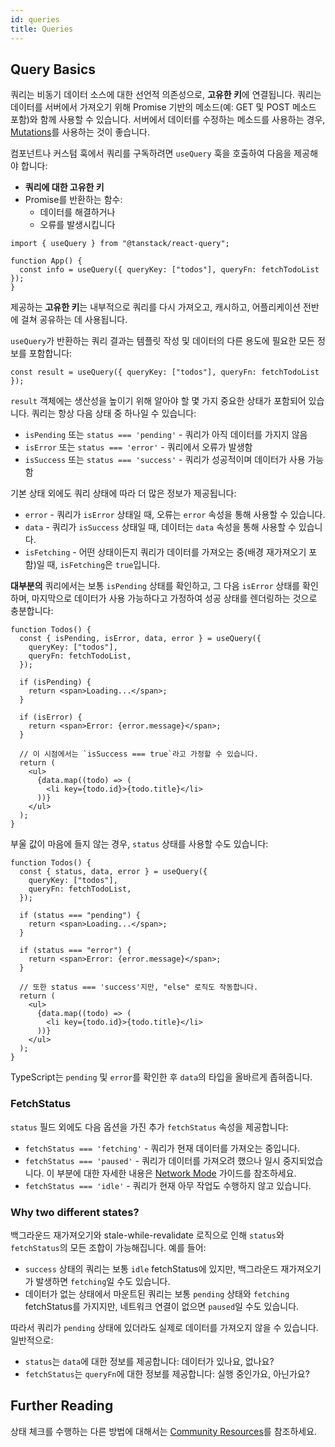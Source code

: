 ```yaml
---
id: queries
title: Queries
---
```


## Query Basics

쿼리는 비동기 데이터 소스에 대한 선언적 의존성으로, **고유한 키**에 연결됩니다. 쿼리는 데이터를 서버에서 가져오기 위해 Promise 기반의 메소드(예: GET 및 POST 메소드 포함)와 함께 사용할 수 있습니다. 서버에서 데이터를 수정하는 메소드를 사용하는 경우, [Mutations](../mutations)를 사용하는 것이 좋습니다.

컴포넌트나 커스텀 훅에서 쿼리를 구독하려면 `useQuery` 훅을 호출하여 다음을 제공해야 합니다:

- **쿼리에 대한 고유한 키**
- Promise를 반환하는 함수:
  - 데이터를 해결하거나
  - 오류를 발생시킵니다

[//]: # "Example"

```tsx
import { useQuery } from "@tanstack/react-query";

function App() {
  const info = useQuery({ queryKey: ["todos"], queryFn: fetchTodoList });
}
```

[//]: # "Example"

제공하는 **고유한 키**는 내부적으로 쿼리를 다시 가져오고, 캐시하고, 어플리케이션 전반에 걸쳐 공유하는 데 사용됩니다.

`useQuery`가 반환하는 쿼리 결과는 템플릿 작성 및 데이터의 다른 용도에 필요한 모든 정보를 포함합니다:

[//]: # "Example2"

```tsx
const result = useQuery({ queryKey: ["todos"], queryFn: fetchTodoList });
```

[//]: # "Example2"

`result` 객체에는 생산성을 높이기 위해 알아야 할 몇 가지 중요한 상태가 포함되어 있습니다. 쿼리는 항상 다음 상태 중 하나일 수 있습니다:

- `isPending` 또는 `status === 'pending'` - 쿼리가 아직 데이터를 가지지 않음
- `isError` 또는 `status === 'error'` - 쿼리에서 오류가 발생함
- `isSuccess` 또는 `status === 'success'` - 쿼리가 성공적이며 데이터가 사용 가능함

기본 상태 외에도 쿼리 상태에 따라 더 많은 정보가 제공됩니다:

- `error` - 쿼리가 `isError` 상태일 때, 오류는 `error` 속성을 통해 사용할 수 있습니다.
- `data` - 쿼리가 `isSuccess` 상태일 때, 데이터는 `data` 속성을 통해 사용할 수 있습니다.
- `isFetching` - 어떤 상태이든지 쿼리가 데이터를 가져오는 중(배경 재가져오기 포함)일 때, `isFetching`은 `true`입니다.

**대부분의** 쿼리에서는 보통 `isPending` 상태를 확인하고, 그 다음 `isError` 상태를 확인하며, 마지막으로 데이터가 사용 가능하다고 가정하여 성공 상태를 렌더링하는 것으로 충분합니다:

[//]: # "Example3"

```tsx
function Todos() {
  const { isPending, isError, data, error } = useQuery({
    queryKey: ["todos"],
    queryFn: fetchTodoList,
  });

  if (isPending) {
    return <span>Loading...</span>;
  }

  if (isError) {
    return <span>Error: {error.message}</span>;
  }

  // 이 시점에서는 `isSuccess === true`라고 가정할 수 있습니다.
  return (
    <ul>
      {data.map((todo) => (
        <li key={todo.id}>{todo.title}</li>
      ))}
    </ul>
  );
}
```

[//]: # "Example3"

부울 값이 마음에 들지 않는 경우, `status` 상태를 사용할 수도 있습니다:

[//]: # "Example4"

```tsx
function Todos() {
  const { status, data, error } = useQuery({
    queryKey: ["todos"],
    queryFn: fetchTodoList,
  });

  if (status === "pending") {
    return <span>Loading...</span>;
  }

  if (status === "error") {
    return <span>Error: {error.message}</span>;
  }

  // 또한 status === 'success'지만, "else" 로직도 작동합니다.
  return (
    <ul>
      {data.map((todo) => (
        <li key={todo.id}>{todo.title}</li>
      ))}
    </ul>
  );
}
```

[//]: # "Example4"

TypeScript는 `pending` 및 `error`를 확인한 후 `data`의 타입을 올바르게 좁혀줍니다.

### FetchStatus

`status` 필드 외에도 다음 옵션을 가진 추가 `fetchStatus` 속성을 제공합니다:

- `fetchStatus === 'fetching'` - 쿼리가 현재 데이터를 가져오는 중입니다.
- `fetchStatus === 'paused'` - 쿼리가 데이터를 가져오려 했으나 일시 중지되었습니다. 이 부분에 대한 자세한 내용은 [Network Mode](../network-mode) 가이드를 참조하세요.
- `fetchStatus === 'idle'` - 쿼리가 현재 아무 작업도 수행하지 않고 있습니다.

### Why two different states?

백그라운드 재가져오기와 stale-while-revalidate 로직으로 인해 `status`와 `fetchStatus`의 모든 조합이 가능해집니다. 예를 들어:

- `success` 상태의 쿼리는 보통 `idle` fetchStatus에 있지만, 백그라운드 재가져오기가 발생하면 `fetching`일 수도 있습니다.
- 데이터가 없는 상태에서 마운트된 쿼리는 보통 `pending` 상태와 `fetching` fetchStatus를 가지지만, 네트워크 연결이 없으면 `paused`일 수도 있습니다.

따라서 쿼리가 `pending` 상태에 있더라도 실제로 데이터를 가져오지 않을 수 있습니다. 일반적으로:

- `status`는 `data`에 대한 정보를 제공합니다: 데이터가 있나요, 없나요?
- `fetchStatus`는 `queryFn`에 대한 정보를 제공합니다: 실행 중인가요, 아닌가요?

[//]: # "Materials"

## Further Reading

상태 체크를 수행하는 다른 방법에 대해서는 [Community Resources](../../community/tkdodos-blog#4-status-checks-in-react-query)를 참조하세요.

[//]: # "Materials"
